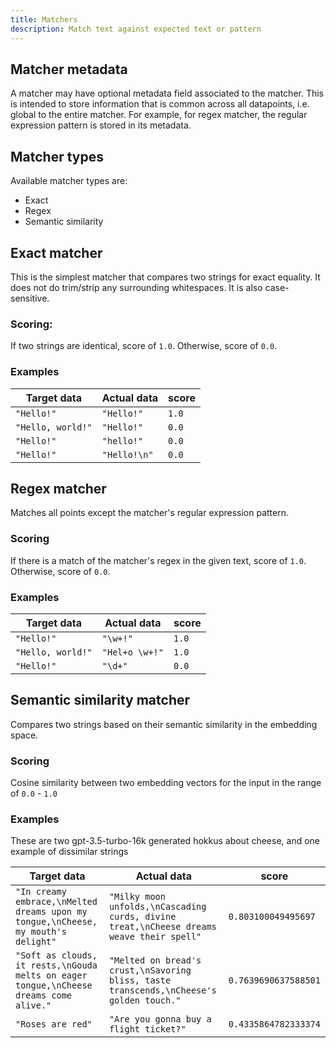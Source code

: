 ```yaml
---
title: Matchers
description: Match text against expected text or pattern
---
```

## Matcher metadata

A matcher may have optional metadata field associated to the matcher. This is intended to store information that is common across all datapoints, i.e. global to the entire matcher. For example, for regex matcher, the regular expression pattern is stored in its metadata.

## Matcher types

Available matcher types are:
- Exact
- Regex
- Semantic similarity

## Exact matcher

This is the simplest matcher that compares two strings for exact equality. It does not do trim/strip any surrounding whitespaces. It is also case-sensitive.

### Scoring:

If two strings are identical, score of `1.0`. Otherwise, score of `0.0`.

### Examples

|Target data       | Actual data  | score
|------------------|--------------|------
|`"Hello!"`        | `"Hello!"`   | `1.0`
|`"Hello, world!"` | `"Hello!"`   | `0.0`
|`"Hello!"`        | `"hello!"`   | `0.0`
|`"Hello!"`        | `"Hello!\n"` | `0.0`

## Regex matcher

Matches all points except the matcher's regular expression pattern.

### Scoring

If there is a match of the matcher's regex in the given text, score of `1.0`. Otherwise, score of `0.0`.

### Examples

|Target data       | Actual data    | score
|------------------|----------------|------
|`"Hello!"`        | `"\w+!"`       | `1.0`
|`"Hello, world!"` | `"Hel+o \w+!"` | `1.0`
|`"Hello!"`        | `"\d+"   `     | `0.0`


## Semantic similarity matcher

Compares two strings based on their semantic similarity in the embedding space.

### Scoring

Cosine similarity between two embedding vectors for the input in the range of `0.0` - `1.0`

### Examples

These are two gpt-3.5-turbo-16k generated hokkus about cheese, and one example of dissimilar strings

|Target data       | Actual data    | score
|------------------|----------------|------
|`"In creamy embrace,\nMelted dreams upon my tongue,\nCheese, my mouth's delight"`| `"Milky moon unfolds,\nCascading curds, divine treat,\nCheese dreams weave their spell"` | `0.803100049495697`
|`"Soft as clouds, it rests,\nGouda melts on eager tongue,\nCheese dreams come alive."` | `"Melted on bread's crust,\nSavoring bliss, taste transcends,\nCheese's golden touch."` | `0.7639690637588501`
|`"Roses are red"`        | `"Are you gonna buy a flight ticket?"`     | `0.4335864782333374`

